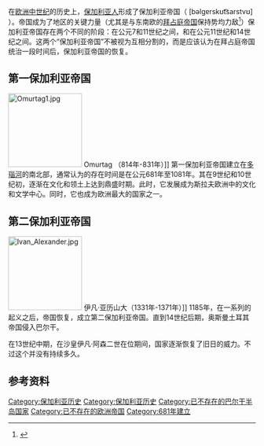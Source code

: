 {{Infobox Former Country
|native_name = ц︢рьство бл︢гарское
|conventional_long_name = 保加利亚帝国
|common_name = Bulgaria
|year_start = 
|year_end = 
|continent = 欧洲
|region = 巴尔干
|era = 中世纪
|status = 
|government_type = [[独裁|独裁]]
|image_flag = Theoritical Flag of Bulgaria in 13th century.png
|flag =
|flag_type = Kaloyan国王旗
|
|image_coat   = Coat of arms of the Second Bulgarian Empire.svg
|symbol       = 保加利亚国徽
|symbol_type  = 帝国国徽
|
|image_map = Bulgaria Simeon I (893-927)-zh.svg
|image_map_caption = 10世纪，在西美昂一世统治时期的保加利亚
|
|capital = [[普利斯卡|普利斯卡]]<br/><small>（681年–893年）</small><br/>[[大普雷斯拉夫|大普雷斯拉夫]]<br/><small>（893年–972年）</small><br/>[[斯科普里|斯科普里]]<br/><small>（972年–992年）</small><br/>[[奥赫里德|奥赫里德]]<br/><small>（992年–1018年）</small><br/>[[大特尔诺沃|大特尔诺沃]]<br/><small>（1185年–1393年）</small><br/>[[維丁|維丁]] 和 [[尼科波尔_(保加利亚)|尼科波尔]]<br/><small>(1393年–1396/1422年)</small>
|currency =
}}

在[[欧洲|欧洲]][[中世纪|中世纪]]的历史上，[[保加利亚人|保加利亚人]]形成了保加利亚帝国（{{lang-bg|Българскоцарство Balgarsko tsarstvo}} [bəlɡɐrskʊt͡sarstvʊ] ）。帝国成为了地区的关键力量（尤其是与东南欧的[[拜占庭帝国|拜占庭帝国]]保持势均力敌<ref>{{cite book |url=http://books.google.com/books?id=lIDkGPfxQrMC&pg=PA11&dq=rival+bulgarian+empire+byzantine&hl=en&ei=uPsuTufCFIT4sgatsOUY&sa=X&oi=book_result&ct=result&resnum=5&ved=0CDsQ6AEwBA#v=onepage&q=rival%20bulgarian%20empire%20byzantine&f=false |title=War in the Balkans, 1991-2002 - R. Craig Nation - Google Books |publisher=Books.google.com |accessdate=2012-06-28 |archive-date=2013-05-27 |archive-url=https://web.archive.org/web/20130527222106/http://books.google.com/books?id=lIDkGPfxQrMC&pg=PA11&dq=rival+bulgarian+empire+byzantine&hl=en&ei=uPsuTufCFIT4sgatsOUY&sa=X&oi=book_result&ct=result&resnum=5&ved=0CDsQ6AEwBA#v=onepage&q=rival%20bulgarian%20empire%20byzantine&f=false |dead-url=no }}</ref>）保加利亚帝国存在两个不同的阶段：在公元7和11世纪之间，和在公元11世纪和14世纪之间。这两个“保加利亚帝国”不被视为互相分割的，而是应该认为在拜占庭帝国统治一段时间后，保加利亚帝国的恢复。

==第一保加利亚帝国==
[[File:Omurtag1.jpg|150px]] Omurtag （814年-831年）]]
{{main|第一保加利亚帝国}}
第一保加利亚帝国建立在[[多瑙河|多瑙河]]的南北部，通常认为的存在时间是在公元681年至1081年。其在9世纪和10世纪初，逐渐在文化和领土上达到鼎盛时期。此时，它发展成为斯拉夫欧洲中的文化和文学中心。同时，它也成为欧洲最大的国家之一。

==第二保加利亚帝国==
[[File:Ivan_Alexander.jpg|150px]] 伊凡·亚历山大（1331年-1371年）]]
{{main|第二保加利亚帝国}}
1185年，在一系列的起义之后，帝国恢复，成立第二保加利亚帝国。直到14世纪后期，奥斯曼土耳其帝国侵入巴尔干。

在13世纪中期，在沙皇伊凡·阿森二世在位期间，国家逐渐恢复了旧日的威力。不过这个并没有持续多久。

==参考资料==
{{Reflist}}

[[Category:保加利亚历史|Category:保加利亚历史]]
[[Category:保加利亚历史|Category:保加利亚历史]]
[[Category:已不存在的巴尔干半岛国家|Category:已不存在的巴尔干半岛国家]]
[[Category:已不存在的欧洲帝国|Category:已不存在的欧洲帝国]]
[[Category:681年建立|Category:681年建立]]